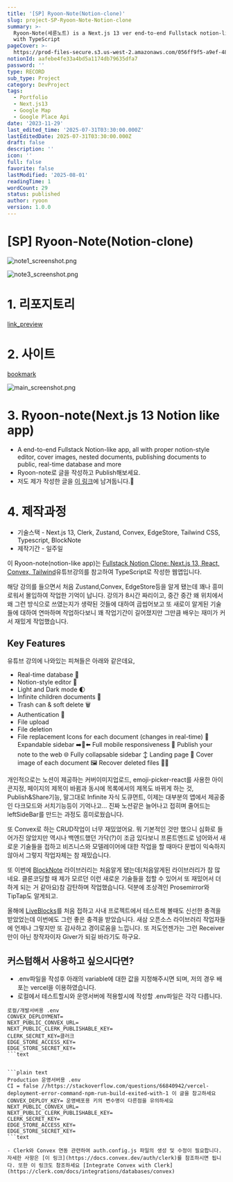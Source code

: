 ```yaml
---
title: '[SP] Ryoon-Note(Notion-clone)'
slug: project-SP-Ryoon-Note-Notion-clone
summary: >-
  Ryoon-Note(세륜노트) is a Next.js 13 ver end-to-end Fullstack notion-like Web App
  with TypeScript
pageCover: >-
  https://prod-files-secure.s3.us-west-2.amazonaws.com/056ff9f5-a9ef-486f-8acb-9eef51d06a2d/1a39fc39-c9f7-489e-af78-e5e2df9c12e2/note2_screenshot.png?X-Amz-Algorithm=AWS4-HMAC-SHA256&X-Amz-Content-Sha256=UNSIGNED-PAYLOAD&X-Amz-Credential=ASIAZI2LB4666AURSNKZ%2F20250801%2Fus-west-2%2Fs3%2Faws4_request&X-Amz-Date=20250801T073147Z&X-Amz-Expires=3600&X-Amz-Security-Token=IQoJb3JpZ2luX2VjEL%2F%2F%2F%2F%2F%2F%2F%2F%2F%2F%2FwEaCXVzLXdlc3QtMiJHMEUCIDS3lMLgCRMfjgGtojH6dyVTXFEdnErxlTwW7FlSpkjnAiEAyOMaFzSdlovtsY4eoMi%2FzWyuK8x3Ujx8%2BDfOn5kA5eoqiAQI6P%2F%2F%2F%2F%2F%2F%2F%2F%2F%2FARAAGgw2Mzc0MjMxODM4MDUiDKcJSlTgbwPllxssmCrcA5ucreSIcgVyrR91muPdgFQpLexvr5rNqq8oLyIXgo%2BUIjIBti4IFPWzs%2BYAfVlT0Xrvnj7uzPrV03XVCFdAZxPF9xKEOF4Vvxzybp7676yZJvc4pC7asguGoRzk34vIxvyXlD6wcjhqn726HIoXsGOzS8i5I1HPI8Hv62MF739dqPHK0SxRt9O8VkgrPLGYAhNLEi7%2FHJEV6Ocfa3DYcwyBslZUKiXVwAWYNjL5%2BhQhtItoUoeW4NJP5d5gWpc03fEgUtJp7g7ItRGiKOmKsJ2PFOXNBtCjIGwCrItUTdulmQ%2FSgKo%2BtSe9vHgBd%2FcyykxoxTdZMydrI9b83U0MqBssrg0khnkyN0qGtC2RF7rN415HJQQCH%2BQQxzgglEIuuSF6dXRH0HW0TQ9Uzg1l6nZn6%2B45AkOPFTTaTgdZFfuj1427F8q0Opt%2BXyMrg5cEh0ZvqTmWhkL7l0n2ITbiH%2By5rI8D6BMxccoSGcCICiF574L5Nd5dNXRMuDlaTkWMli1iROvMlnBQ1Tw0ZhW35TJo0At1%2FGk22b4SLIOU%2BRe6IPcrozKINMojr%2FSMMk9RujTvrys2R3FI%2BIcat9VCmyiMbL4H5SgtMqYPyzLjzJvL7rVVWkZJ2%2FgvgsD6MOfQscQGOqUB8hRc%2FT7usJI%2FH5DethZHU8yYD7LESvKKKVwOmMS6967%2BpaskiW5pi38%2B44s8jOmJetMyhOuvZFLHtq%2FpxaBCEW9CJ6V1YX3p2O6q3gCQhTckOGCh72P2w8XfGpB1gwzDfVJ7VoKunNQeXfvblQfbG1wxA4U2jxajG8bX74PEShbrSrrvBBbsSJxCMqsTQpEFNIxdrlr9eNOG5P8bW61iVuK4bfvA&X-Amz-Signature=347f32e3ad89d909319fdc3909b9fd27ae5728fd823ec7eab2283a2bd2e6c4ec&X-Amz-SignedHeaders=host&x-amz-checksum-mode=ENABLED&x-id=GetObject
notionId: aafebe4fe33a4bd5a1174db79635dfa7
password: ''
type: RECORD
sub_type: Project
category: DevProject
tags:
  - Portfolio
  - Next.js13
  - Google Map
  - Google Place Api
date: '2023-11-29'
last_edited_time: '2025-07-31T03:30:00.000Z'
lastEditedDate: 2025-07-31T03:30:00.000Z
draft: false
description: ''
icon: ''
full: false
favorite: false
lastModified: '2025-08-01'
readingTime: 1
wordCount: 29
status: published
author: ryoon
version: 1.0.0
---
```

# [SP] Ryoon-Note(Notion-clone)


![note1_screenshot.png](https://github.com/ryoon-with-wisdomtrees/Ryoon-Note-like-notion/raw/main/public/note1_screenshot.png)


![note3_screenshot.png](https://github.com/ryoon-with-wisdomtrees/Ryoon-Note-like-notion/raw/main/public/note3_screenshot.png)


# 1. 리포지토리


[link_preview](https://github.com/ryoon-with-wisdomtrees/Ryoon-Note-like-notion)


# 2. 사이트


[bookmark](https://seryoon-note-app.vercel.app/)


![main_screenshot.png](https://github.com/ryoon-with-wisdomtrees/Ryoon-Note-like-notion/raw/main/public/main_screenshot.png)


# 3. Ryoon-note(Next.js 13 Notion like app)

- A end-to-end Fullstack Notion-like app, all with proper notion-style editor, cover images, nested documents, publishing documents to public, real-time database and more
- Ryoon-note로 글을 작성하고 Publish해보세요.
- 저도 제가 작성한 글을 [이 링크](https://seryoon-note-app.vercel.app/preview/3n251s3kyh03ff9h3sdr8y749kdy2dg/)에 남겨둡니다.📝

# 4. 제작과정

- 기술스택 - Next.js 13, Clerk, Zustand, Convex, EdgeStore, Tailwind CSS, Typescript, BlockNote
- 제작기간 - 일주일

이 Ryoon-note(notion-like app)는 [Fullstack Notion Clone: Next.js 13, React, Convex, Tailwind](https://youtu.be/0OaDyjB9Ib8)유튜브강의를 참고하여 TypeScript로 작성한 웹앱입니다.


해당 강의를 들으면서 처음 Zustand,Convex, EdgeStore등을 알게 됐는데 꽤나 흥미로워서 몰입하여 작업한 기억이 납니다. 강의가 8시간 짜리이고, 중간 중간 왜 위치에서 왜 그런 방식으로 쓰였는지가 생략된 것들에 대하여 곱씹어보고 또 새로이 알게된 기술들에 대하여 연마하며 작업하다보니 꽤 작업기간이 길어졌지만 그만큼 배우는 재미가 커서 재밌게 작업했습니다.


## Key Features


유튜브 강의에 나와있는 피쳐들은 아래와 같은데요,

- Real-time database 🔗
- Notion-style editor 📝
- Light and Dark mode 🌓
- Infinite children documents 🌲
- Trash can & soft delete 🗑️
- Authentication 🔐
- File upload
- File deletion
- File replacement Icons for each document (changes in real-time) 🌠 Expandable sidebar ➡️🔀⬅️ Full mobile responsiveness 📱 Publish your note to the web 🌐 Fully collapsable sidebar ↕️ Landing page 🛬 Cover image of each document 🖼️ Recover deleted files 🔄📄

개인적으로는 노션이 제공하는 커버이미지업로드, emoji-picker-react를 사용한 아이콘지정, 페이지의 제목이 바뀜과 동시에 목록에서의 제목도 바뀌게 하는 것, Publish&Share기능, 말그대로 Infinite 자식 도큐먼트, 이제는 대부분의 앱에서 제공중인 다크모드와 서치기능등이 기억나고... 진짜 노션같은 늘어나고 접히며 줄어드는 leftSideBar를 만드는 과정도 흥미로웠습니다.


또 Convex로 하는 CRUD작업이 너무 재밌었어요. 뭐 기본적인 것만 했으니 심화로 들어가진 않았지만 역시나 백엔드했던 가닥(?)이 조금 있다보니 프론트엔드로 넘어와서 새로운 기술들을 접하고 비즈니스와 모델레이어에 대한 작업을 할 때마다 문법이 익숙하지 않아서 그렇지 작업자체는 참 재밌습니다.


또 이번에 [BlockNote](https://www.blocknotejs.org/) 라이브러리는 처음알게 됐는데(처음알게된 라이브러리가 참 많네요. 클론코딩할 때 제가 모르던 이런 새로운 기술들을 접할 수 있어서 또 재밌어서 더 하게 되는 거 같아요)참 감탄하며 작업했습니다. 덕분에 조상격인 Prosemirror와 TipTap도 알게되고.


올해에 [LiveBlocks](https://liveblocks.io/)를 처음 접하고 사내 프로젝트에서 테스트해 볼때도 신선한 충격을 받았었는데 이번에도 그런 좋은 충격을 받았습니다. 새삼 오픈소스 라이브러리 작업자들에 언제나 그렇지만 또 감사하고 경이로움을 느낍니다. 또 저도언젠가는 그런 Receiver만이 아닌 창작자이자 Giver가 되길 바라기도 하구요.


## 커스텀해서 사용하고 싶으시다면?

- .env파일을 작성후 아래의 variable에 대한 값을 지정해주시면 되며, 저의 경우 배포는 vercel을 이용하였습니다.
- 로컬에서 테스트할시와 운영서버에 적용할시에 작성할 .env파일은 각각 다릅니다.

```plain text
로컬/개발서버용 .env
CONVEX_DEPLOYMENT=
NEXT_PUBLIC_CONVEX_URL=
NEXT_PUBLIC_CLERK_PUBLISHABLE_KEY=
CLERK_SECRET_KEY=클러크
EDGE_STORE_ACCESS_KEY=
EDGE_STORE_SECRET_KEY=
```text


```plain text
Production 운영서버용 .env
CI = false //https://stackoverflow.com/questions/66840942/vercel-deployment-error-command-npm-run-build-exited-with-1 이 글을 참고하세요
CONVEX_DEPLOY_KEY= 운영배포용 키의 변수명이 다른점을 유의하세요
NEXT_PUBLIC_CONVEX_URL=
NEXT_PUBLIC_CLERK_PUBLISHABLE_KEY=
CLERK_SECRET_KEY=
EDGE_STORE_ACCESS_KEY=
EDGE_STORE_SECRET_KEY=
```text

- Clerk와 Convex 연동 관련하여 auth.config.js 파일의 생성 및 수정이 필요합니다. 자세한 사항은 [이 링크](https://docs.convex.dev/auth/clerk)를 참조하시면 됩니다. 또한 이 링크도 참조하세요 [Integrate Convex with Clerk](https://clerk.com/docs/integrations/databases/convex)
